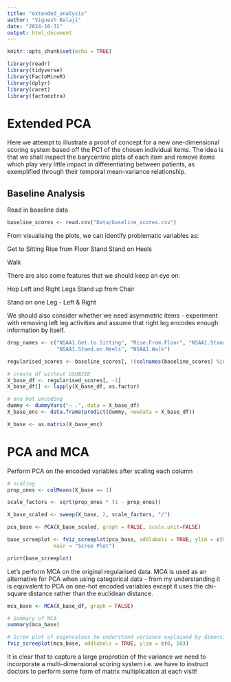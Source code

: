 ```yaml
---
title: "extended_analysis"
author: "Vignesh Balaji"
date: "2024-10-31"
output: html_document
---
```


```r
knitr::opts_chunk$set(echo = TRUE)
```

```r
library(readr)
library(tidyverse)
library(FactoMineR)
library(dplyr)
library(caret)
library(factoextra)
```

# Extended PCA

Here we attempt to illustrate a proof of concept for a new one-dimensional scoring system based off the PC1 of the chosen individual items. The idea is that we shall inspect the barycentric plots of each item and remove items which play very little impact in differentiating between patients, as exemplified through their temporal mean-variance relationship.

## Baseline Analysis

Read in baseline data
```r
baseline_scores <- read.csv("Data/baseline_scores.csv")
```

From visualising the plots, we can identify problematic variables as:

\item Get to Sitting
\item Rise from Floor
\item Stand
\item Stand on Heels
\item Walk

There are also some features that we should keep an eye on:

\item Hop Left and Right Legs
\item Stand up from Chair
\item Stand on one Leg - Left & Right

We should also consider whether we need asymmetric items - experiment with removing left leg activities and assume that right leg encodes enough information by itself.

```r
drop_names <- c("NSAA1.Get.to.Sitting", "Rise.From.Floor", "NSAA1.Stand",
                "NSAA1.Stand.on.Heels", "NSAA1.Walk")

regularised_scores <- baseline_scores[, !(colnames(baseline_scores) %in% drop_names)]

# create df without USUBJID
X_base_df <- regularised_scores[, -1]
X_base_df[] <- lapply(X_base_df, as.factor)

# one hot encoding
dummy <- dummyVars("~ .", data = X_base_df)
X_base_enc <- data.frame(predict(dummy, newdata = X_base_df))

X_base <- as.matrix(X_base_enc)
```

# PCA and MCA

Perform PCA on the encoded variables after scaling each column
```r
# scaling
prop_ones <- colMeans(X_base == 1)

scale_factors <- sqrt(prop_ones * (1 - prop_ones))

X_base_scaled <- sweep(X_base, 2, scale_factors, "/")

pca_base <- PCA(X_base_scaled, graph = FALSE, scale.unit=FALSE)

base_screeplot <- fviz_screeplot(pca_base, addlabels = TRUE, ylim = c(0, 100), 
               main = "Scree Plot")

print(base_screeplot)
```
Let's perform MCA on the original regularised data. MCA is used as an alternative for PCA when using categorical data - from my understanding it is equivalent to PCA on one-hot encoded variables except it uses the chi-square distance rather than the euclidean distance.
```r
mca_base <- MCA(X_base_df, graph = FALSE)

# Summary of MCA
summary(mca_base)

# Scree plot of eigenvalues to understand variance explained by dimensions
fviz_screeplot(mca_base, addlabels = TRUE, ylim = c(0, 50))
```

It is clear that to capture a large proprotion of the variance we need to incorporate a multi-dimensional scoring system i.e. we have to instruct doctors to perform some form of matrix multiplication at each visit!